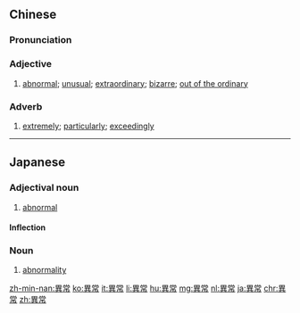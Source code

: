 {{also|异常}}
==Chinese==
{{zh-forms|s=异常}}

===Pronunciation===
{{zh-pron
|m=yìcháng
|c=ji6 soeng4
|h=pfs=yi-sòng
|mn=qz,tw,xm:ī-siông/zz:ī-siâng
|cat=a,adv
}}

===Adjective===
{{zh-adj}}

# [[abnormal]]; [[unusual]]; [[extraordinary]]; [[bizarre]]; [[out of the ordinary]]
#: {{zh-x|他 今天 的 行為{wéi} 極其 異常。|His behaviour today is very '''bizarre'''.}}

===Adverb===
{{zh-adv}}

# [[extremely]]; [[particularly]]; [[exceedingly]]

{{zh-cat|Elementary}}

----

==Japanese==
{{ja-kanjitab|異|常}}

===Adjectival noun===
{{ja-adj|いじょう|decl=na}}

# [[abnormal]]

====Inflection====
{{ja-na|異常|いじょう|ijō}}

===Noun===
{{ja-noun|いじょう}}

# [[abnormality]]

[[zh-min-nan:異常]]
[[ko:異常]]
[[it:異常]]
[[li:異常]]
[[hu:異常]]
[[mg:異常]]
[[nl:異常]]
[[ja:異常]]
[[chr:異常]]
[[zh:異常]]